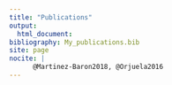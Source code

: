 ```yaml
---
title: "Publications"
output: 
  html_document:
bibliography: My_publications.bib
site: page
nocite: |
      @Martinez-Baron2018, @Orjuela2016
---
```



